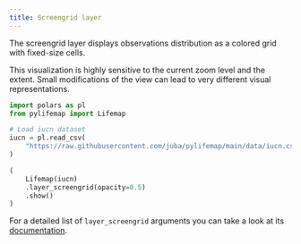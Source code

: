 ```yaml
---
title: Screengrid layer
---
```


The screengrid layer displays observations distribution as a colored grid with fixed-size cells. 


::: {.callout-note}
This visualization is highly sensitive to the current zoom level and the extent. Small modifications of the view can lead to very different visual representations.
:::

```python
import polars as pl
from pylifemap import Lifemap

# Load iucn dataset
iucn = pl.read_csv(
    "https://raw.githubusercontent.com/juba/pylifemap/main/data/iucn.csv"
)

(
    Lifemap(iucn)
    .layer_screengrid(opacity=0.5)
    .show()
)
```


For a detailed list of `layer_screengrid` arguments you can take a look at its [documentation](`~pylifemap.Lifemap.layer_screengrid`).
